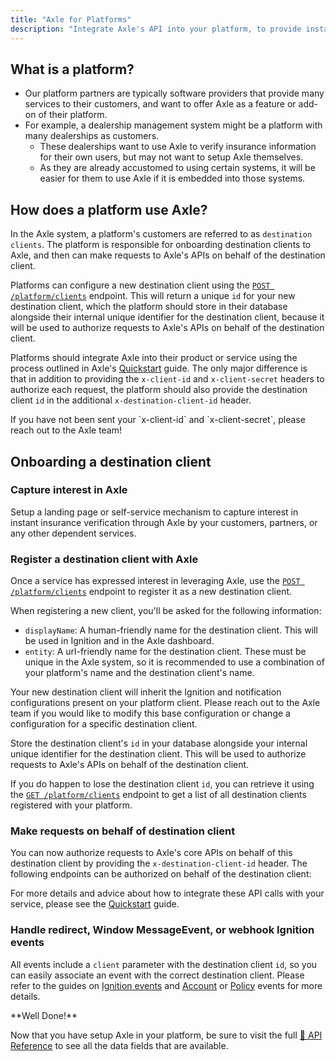 ```yaml
---
title: "Axle for Platforms"
description: "Integrate Axle's API into your platform, to provide instant insurance verification solutions for your customers."
---
```


## What is a platform?

- Our platform partners are typically software providers that provide many services to their customers, and want to offer Axle as a feature or add-on  of their platform.
- For example, a dealership management system might be a platform with many dealerships as customers. 
  - These dealerships want to use Axle to verify insurance information for their own users, but may not want to setup Axle themselves.
  - As they are already accustomed to using certain systems, it will be easier for them to use Axle if it is embedded into those systems.

## How does a platform use Axle?

In the Axle system, a platform's customers are referred to as `destination clients`.
The platform is responsible for onboarding destination clients to Axle, and then can make requests to Axle's APIs on behalf of the destination client.

Platforms can configure a new destination client using the [`POST /platform/clients`](/api-reference/platform/create-client) endpoint.
This will return a unique `id` for your new destination client, which the platform should store in their database alongside their internal unique identifier for the destination client,
because it will be used to authorize requests to Axle's APIs on behalf of the destination client.

Platforms should integrate Axle into their product or service using the process outlined in Axle's [Quickstart](/guides/quickstart) guide.
The only major difference is that in addition to providing the `x-client-id` and `x-client-secret` headers to authorize each request,
the platform should also provide the destination client `id` in the additional `x-destination-client-id` header.

<Tip>
  If you have not been sent your `x-client-id` and `x-client-secret`, please
  reach out to the Axle team!
</Tip>

## Onboarding a destination client

### Capture interest in Axle

Setup a landing page or self-service mechanism to capture interest in instant insurance verification through Axle by your customers, partners, or any other dependent services.

### Register a destination client with Axle

Once a service has expressed interest in leveraging Axle, use the [`POST /platform/clients`](/api-reference/platform/create-client) endpoint to register it as a new destination client.

When registering a new client, you'll be asked for the following information:

- `displayName`: A human-friendly name for the destination client. This will be used in Ignition and in the Axle dashboard.
- `entity`: A url-friendly name for the destination client. These must be unique in the Axle system, so it is recommended to use a combination of your platform's name and the destination client's name.

<Info>
  Your new destination client will inherit the Ignition and notification
  configurations present on your platform client. Please reach out to the Axle
  team if you would like to modify this base configuration or change a
  configuration for a specific destination client.
</Info>

Store the destination client's `id` in your database alongside your internal unique identifier for the destination client. This will be used to authorize requests to Axle's APIs on behalf of the destination client.

If you do happen to lose the destination client `id`, you can retrieve it using the [`GET /platform/clients`](/api-reference/platform/get-clients) endpoint to get a list of all destination clients registered with your platform.

### Make requests on behalf of destination client

You can now authorize requests to Axle's core APIs on behalf of this destination client by providing the `x-destination-client-id` header. The following endpoints can be authorized on behalf of the destination client:

<CardGroup cols={2}>
  <Snippet file="core-endpoints.mdx" />
</CardGroup>

For more details and advice about how to integrate these API calls with your service, please see the [Quickstart](/guides/quickstart) guide.

### Handle redirect, Window MessageEvent, or webhook Ignition events

All events include a `client` parameter with the destination client `id`, so you can easily associate an event with the correct destination client. Please refer to the guides on [Ignition events](/guides/ignition-events) and [Account](/guides/account-events) or [Policy](/guides/policy-events) events for more details.

<Check>
**Well Done!**

Now that you have setup Axle in your platform, be sure to visit the full [📖 API Reference](/api-reference/overview) to see all the data fields that are available.

</Check>

